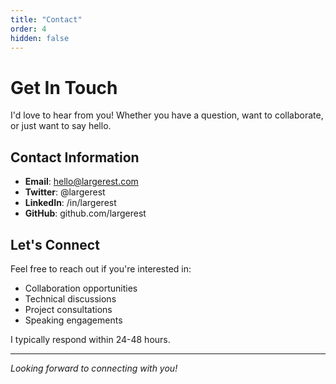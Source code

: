 ```yaml
---
title: "Contact"
order: 4
hidden: false
---
```


# Get In Touch

I'd love to hear from you! Whether you have a question, want to collaborate, or just want to say hello.

## Contact Information

- **Email**: hello@largerest.com
- **Twitter**: @largerest
- **LinkedIn**: /in/largerest
- **GitHub**: github.com/largerest

## Let's Connect

Feel free to reach out if you're interested in:
- Collaboration opportunities
- Technical discussions
- Project consultations
- Speaking engagements

I typically respond within 24-48 hours.

---

*Looking forward to connecting with you!*